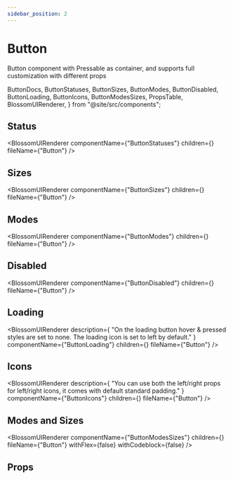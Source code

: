 ```yaml
---
sidebar_position: 2
---
```


# Button

Button component with Pressable as container, and supports full customization with different props

  ButtonDocs,
  ButtonStatuses,
  ButtonSizes,
  ButtonModes,
  ButtonDisabled,
  ButtonLoading,
  ButtonIcons,
  ButtonModesSizes,
  PropsTable,
  BlossomUIRenderer,
} from "@site/src/components";

## Status

<BlossomUIRenderer
  componentName={"ButtonStatuses"}
  children={<ButtonStatuses />}
  fileName={"Button"}
/>

## Sizes

<BlossomUIRenderer
  componentName={"ButtonSizes"}
  children={<ButtonSizes />}
  fileName={"Button"}
/>

## Modes

<BlossomUIRenderer
  componentName={"ButtonModes"}
  children={<ButtonModes />}
  fileName={"Button"}
/>

## Disabled

<BlossomUIRenderer
  componentName={"ButtonDisabled"}
  children={<ButtonDisabled />}
  fileName={"Button"}
/>

## Loading

<BlossomUIRenderer
  description={
    "On the loading button hover & pressed styles are set to none. The loading icon is set to left by default."
  }
  componentName={"ButtonLoading"}
  children={<ButtonLoading />}
  fileName={"Button"}
/>

## Icons

<BlossomUIRenderer
  description={
    "You can use both the left/right props for left/right icons, it comes with default standard padding."
  }
  componentName={"ButtonIcons"}
  children={<ButtonIcons />}
  fileName={"Button"}
/>

## Modes and Sizes

<BlossomUIRenderer
  componentName={"ButtonModesSizes"}
  children={<ButtonModesSizes />}
  fileName={"Button"}
  withFlex={false}
  withCodeblock={false}
/>

## Props

<PropsTable componentName="Button" />
